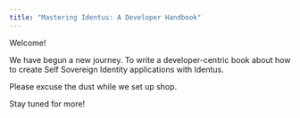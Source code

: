 ```yaml
---
title: "Mastering Identus: A Developer Handbook"
---
```


Welcome!

We have begun a new journey.  To write a developer-centric book about how to create Self Sovereign Identity applications with Identus.

Please excuse the dust while we set up shop.

Stay tuned for more!

